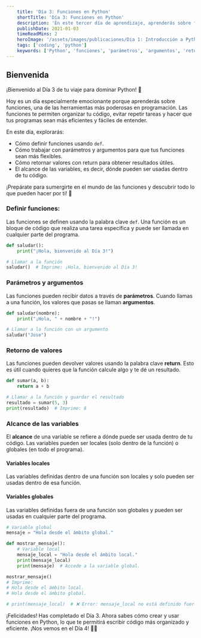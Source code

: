 ```yaml
---
    title: 'Día 3: Funciones en Python'
    shortTitle: 'Día 3: Funciones en Python'
    description: 'En este tercer día de aprendizaje, aprenderás sobre funciones en Python y cómo usarlas para organizar tu código y hacerlo más eficiente.'
    publishDate: 2021-01-03
    timeReadMins: 2
    heroImage: '/assets/images/publicaciones/Dia 1: Introducción a Python y sintaxis básica.png'
    tags: ['coding', 'python']
    keywords: ['Python', 'funciones', 'parámetros', 'argumentos', 'return', 'alcance de variables']
---
```


## Bienvenida

¡Bienvenido al Día 3 de tu viaje para dominar Python! 🎉

Hoy es un día especialmente emocionante porque aprenderás sobre funciones, una de las herramientas más poderosas en programación. Las funciones te permiten organizar tu código, evitar repetir tareas y hacer que tus programas sean más eficientes y fáciles de entender.

En este día, explorarás:

- Cómo definir funciones usando `def`.
- Cómo trabajar con parámetros y argumentos para que tus funciones sean más flexibles.
- Cómo retornar valores con return para obtener resultados útiles.
- El alcance de las variables, es decir, dónde pueden ser usadas dentro de tu código.

¡Prepárate para sumergirte en el mundo de las funciones y descubrir todo lo que pueden hacer por ti! 🚀

### Definir funciones:

Las funciones se definen usando la palabra clave `def`. Una función es un bloque de código que realiza una tarea específica y puede ser llamada en cualquier parte del programa.

```python
def saludar():
    print("¡Hola, bienvenido al Día 3!")

# Llamar a la función
saludar()  # Imprime: ¡Hola, bienvenido al Día 3!
```

### Parámetros y argumentos
Las funciones pueden recibir datos a través de **parámetros**. Cuando llamas a una función, los valores que pasas se llaman **argumentos**.

```python
def saludar(nombre):
    print("¡Hola, " + nombre + "!")

# Llamar a la función con un argumento
saludar("Jose")
```

### Retorno de valores
Las funciones pueden devolver valores usando la palabra clave **return**. Esto es útil cuando quieres que la función calcule algo y te dé un resultado.

```python
def sumar(a, b):
    return a + b

# Llamar a la función y guardar el resultado
resultado = sumar(5, 3)
print(resultado)  # Imprime: 8
```

### Alcance de las variables
El **alcance** de una variable se refiere a dónde puede ser usada dentro de tu código. Las variables pueden ser locales (solo dentro de la función) o globales (en todo el programa).

#### Variables locales
Las variables definidas dentro de una función son locales y solo pueden ser usadas dentro de esa función.

#### Variables globales
Las variables definidas fuera de una función son globales y pueden ser usadas en cualquier parte del programa.

```python
# Variable global
mensaje = "Hola desde el ámbito global."

def mostrar_mensaje():
    # Variable local
    mensaje_local = "Hola desde el ámbito local."
    print(mensaje_local)
    print(mensaje)  # Accede a la variable global.

mostrar_mensaje()
# Imprime:
# Hola desde el ámbito local.
# Hola desde el ámbito global.

# print(mensaje_local)  # ❌ Error: mensaje_local no está definido fuera de la función.
```

¡Felicidades! Has completado el Día 3. Ahora sabes cómo crear y usar funciones en Python, lo que te permitirá escribir código más organizado y eficiente. ¡Nos vemos en el Día 4! 🚀✨